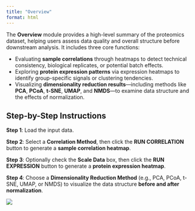 ---
title: "Overview"
format: html
---

The **Overview** module provides a high-level summary of the proteomics dataset, helping users assess data quality and overall structure before downstream analysis. It includes three core functions:

- Evaluating **sample correlations** through heatmaps to detect technical consistency, biological replicates, or potential batch effects.  
- Exploring **protein expression patterns** via expression heatmaps to identify group-specific signals or clustering tendencies.  
- Visualizing **dimensionality reduction results**—including methods like **PCA**, **PCoA**, **t-SNE**, **UMAP**, and **NMDS**—to examine data structure and the effects of normalization.

## Step-by-Step Instructions

**Step 1**: Load the input data.

**Step 2**: Select a **Correlation Method**, then click the **RUN CORRELATION** button to generate a **sample correlation heatmap**.

**Step 3**: Optionally check the **Scale Data** box, then click the **RUN EXPRESSION** button to generate a **protein expression heatmap**.

**Step 4**: Choose a **Dimensionality Reduction Method** (e.g., PCA, PCoA, t-SNE, UMAP, or NMDS) to visualize the data structure **before and after normalization**.

![](https://pic1.imgdb.cn/item/68c7e499c5157e1a8807360c.png)
